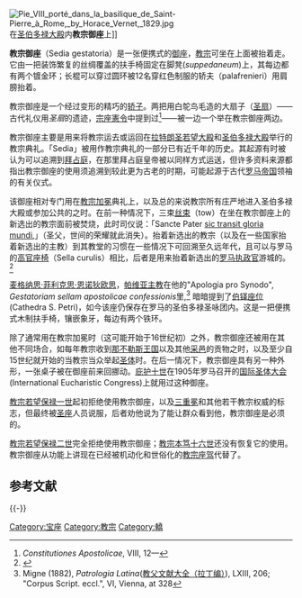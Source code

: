 [[File:Pie_VIII_porté_dans_la_basilique_de_Saint-Pierre_à_Rome,_by_Horace_Vernet,_1829.jpg|thumb]]在[[圣伯多禄大殿|圣伯多禄大殿]]内'''教宗御座'''上]]

'''教宗御座'''（Sedia gestatoria）是一张便携式的[[御座|御座]]，[[教宗|教宗]]可坐在上面被抬着走。它由一把装饰繁复的丝绸覆盖的扶手椅固定在脚凳(''suppedaneum'')上，其每边都有两个镀金环；长棍可以穿过圆环被12名穿红色制服的轿夫（palafrenieri）用肩膀抬着。

教宗御座是一个经过变形的精巧的[[轿子|轿子]]。两把用白鸵鸟毛造的大扇子（[[圣扇|圣扇]]）——古代礼仪用''圣扇''的遗迹，[[宗座憲令|宗座憲令]]中提到过<ref>''Constitutiones Apostolicae'', VIII, 12—</ref>——被一边一个举在教宗御座两边。
 
教宗御座主要是用来将教宗运去或运回在[[拉特朗圣若望大殿|拉特朗圣若望大殿]]和[[圣伯多禄大殿|圣伯多禄大殿]]举行的教宗典礼。「Sedia」被用作教宗典礼的一部分已有近千年的历史。其起源有时被认为可以追溯到[[拜占庭|拜占庭]]，在那里拜占庭皇帝被以同样方式运送，但许多资料来源都指出教宗御座的使用须追溯到较此更为古老的时期，可能起源于古代[[罗马帝国|罗马帝国]]领袖的有关仪式。

该御座相对专门用在[[教宗加冕|教宗加冕]]典礼上，以及总的来说教宗所有庄严地进入圣伯多禄大殿或参加公共的{{link-en|教宗御前会议|Consistory|御前會議}}之时。在前一种情况下，三束[[丝束|丝束]]（tow）在坐在教宗御座上的新选出的教宗面前被焚烧，此时司仪说：「Sancte Pater [[sic_transit_gloria_mundi|sic transit gloria mundi]],」（圣父，世间的荣耀就此消失）。抬着新选出的教宗（以及在一些国家抬着新选出的主教）到其教堂的习惯在一些情况下可回溯至久远年代，且可以与罗马的[[高官座椅|高官座椅]]（Sella curulis）相比，后者是用来抬着新选出的[[罗马执政官|罗马执政官]]游城的。<ref>{{CathEncy|wstitle=Sedia Gestatoria}}</ref>

[[麦格纳思·菲利克思·恩诺狄欧思|麦格纳思·菲利克思·恩诺狄欧思]]，[[帕维亚主教|帕维亚主教]]在他的"Apologia pro Synodo", ''Gestatoriam sellam apostolicae confessionis''里,<ref>Migne (1882), ''Patrologia Latina''([[教父文献大全（拉丁编）|教父文献大全（拉丁编）]]), LXIII, 206; "Corpus Script. eccl.", VI, Vienna, at 328</ref> 暗暗提到了[[伯铎座位|伯铎座位]](Cathedra S. Petri)，如今该座仍保存在罗马的圣伯多禄圣咏团内。这是一把便携式木制扶手椅，镶嵌象牙，每边有两个铁环。

除了通常用在教宗加冕时（这可能开始于16世纪初）之外，教宗御座还被用在其他不同场合，如每年教宗收到[[那不勒斯王国|那不勒斯王国]]以及其他[[采邑制|采邑]]的贡物之时，以及至少自15世纪就开始的当教宗当众举起[[祭饼|圣体]]时。在后一情况下，教宗御座具有另一种外形，一张桌子被在御座前来回挪动。[[庇护十世|庇护十世]]在1905年罗马召开的[[国际圣体大会|国际圣体大会]](International Eucharistic Congress)上就用过这种御座。
 
[[教宗若望保禄一世|教宗若望保禄一世]]起初拒绝使用教宗御座，以及[[三重冕|三重冕]]和其他若干教宗权威的标志，但最终被[[圣座|圣座]]人员说服，后者劝他说为了能让群众看到他，教宗御座是必须的。

[[教宗若望保禄二世|教宗若望保禄二世]]完全拒绝使用教宗御座；[[教宗本笃十六世|教宗本笃十六世]]还没有恢复它的使用。教宗御座从功能上讲现在已经被机动化和世俗化的[[教宗座驾|教宗座驾]]代替了。

==参考文献==
{{Reflist}}

{{-}}
{{教宗相关}}

[[Category:宝座|Category:宝座]]
[[Category:教宗|Category:教宗]]
[[Category:轎|Category:轎]]